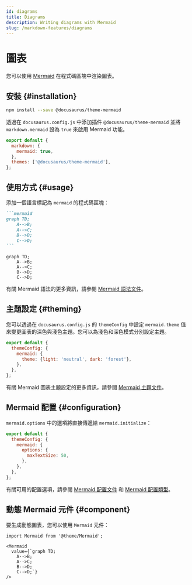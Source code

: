 ```yaml
---
id: diagrams
title: Diagrams
description: Writing diagrams with Mermaid
slug: /markdown-features/diagrams
---
```


# 圖表

您可以使用 [Mermaid](https://mermaid-js.github.io/mermaid/) 在程式碼區塊中渲染圖表。

## 安裝 {#installation}

```bash npm2yarn
npm install --save @docusaurus/theme-mermaid
```

透過在 `docusaurus.config.js` 中添加插件 `@docusaurus/theme-mermaid` 並將 `markdown.mermaid` 設為 `true` 來啟用 Mermaid 功能。

```js title="docusaurus.config.js"
export default {
  markdown: {
    mermaid: true,
  },
  themes: ['@docusaurus/theme-mermaid'],
};
```

## 使用方式 {#usage}

添加一個語言標記為 `mermaid` 的程式碼區塊：

````md title="Example Mermaid diagram"
```mermaid
graph TD;
    A-->B;
    A-->C;
    B-->D;
    C-->D;
```
````

```mermaid
graph TD;
    A-->B;
    A-->C;
    B-->D;
    C-->D;
```

有關 Mermaid 語法的更多資訊，請參閱 [Mermaid 語法文件](https://mermaid-js.github.io/mermaid/#/./n00b-syntaxReference)。

## 主題設定 {#theming}

您可以透過在 `docusaurus.config.js` 的 `themeConfig` 中設定 `mermaid.theme` 值來變更圖表的深色與淺色主題。您可以為淺色和深色模式分別設定主題。

```js title="docusaurus.config.js"
export default {
  themeConfig: {
    mermaid: {
      theme: {light: 'neutral', dark: 'forest'},
    },
  },
};
```

有關 Mermaid 圖表主題設定的更多資訊，請參閱 [Mermaid 主題文件](https://mermaid-js.github.io/mermaid/#/theming)。

## Mermaid 配置 {#configuration}

`mermaid.options` 中的選項將直接傳遞給 `mermaid.initialize`：

```js title="docusaurus.config.js"
export default {
  themeConfig: {
    mermaid: {
      options: {
        maxTextSize: 50,
      },
    },
  },
};
```

有關可用的配置選項，請參閱 [Mermaid 配置文件](https://mermaid-js.github.io/mermaid/#/./Setup?id=configuration) 和 [Mermaid 配置類型](https://github.com/mermaid-js/mermaid/blob/master/packages/mermaid/src/config.type.ts)。

## 動態 Mermaid 元件 {#component}

要生成動態圖表，您可以使用 `Mermaid` 元件：

```mdx title="Example of dynamic Mermaid component"
import Mermaid from '@theme/Mermaid';

<Mermaid
  value={`graph TD;
    A-->B;
    A-->C;
    B-->D;
    C-->D;`}
/>
```
